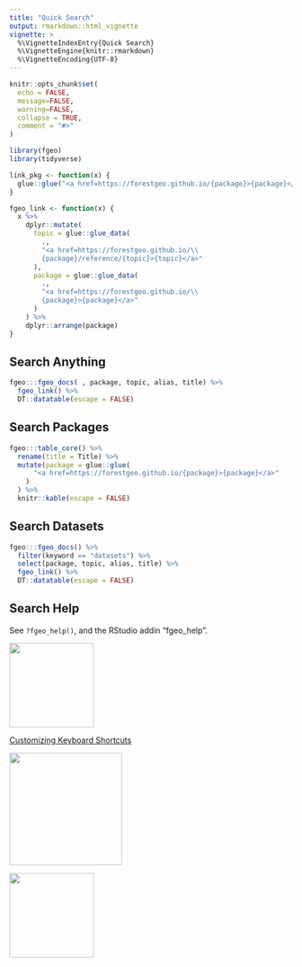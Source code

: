 ```yaml
---
title: "Quick Search"
output: rmarkdown::html_vignette
vignette: >
  %\VignetteIndexEntry{Quick Search}
  %\VignetteEngine{knitr::rmarkdown}
  %\VignetteEncoding{UTF-8}
---
```


```r
knitr::opts_chunk$set(
  echo = FALSE,
  message=FALSE, 
  warning=FALSE,
  collapse = TRUE,
  comment = "#>"
)

library(fgeo)
library(tidyverse)
```

```r
link_pkg <- function(x) {
  glue::glue("<a href=https://forestgeo.github.io/{package}>{package}</a>")
}

fgeo_link <- function(x) {
  x %>% 
    dplyr::mutate(
      topic = glue::glue_data(
        ., 
        "<a href=https://forestgeo.github.io/\\
        {package}/reference/{topic}>{topic}</a>"
      ),
      package = glue::glue_data(
        ., 
        "<a href=https://forestgeo.github.io/\\
        {package}>{package}</a>"
      )
    ) %>% 
    dplyr::arrange(package)
}
```

## Search Anything

```r
fgeo:::fgeo_docs( , package, topic, alias, title) %>%
  fgeo_link() %>% 
  DT::datatable(escape = FALSE)
```

## Search Packages

```r
fgeo:::table_core() %>% 
  rename(title = Title) %>% 
  mutate(package = glue::glue(
      "<a href=https://forestgeo.github.io/{package}>{package}</a>"
    )
  ) %>% 
  knitr::kable(escape = FALSE)
```

## Search Datasets

```r
fgeo:::fgeo_docs() %>% 
  filter(keyword == "datasets") %>% 
  select(package, topic, alias, title) %>% 
  fgeo_link() %>% 
  DT::datatable(escape = FALSE)
```

## Search Help

See `?fgeo_help()`, and the RStudio addin "fgeo_help".

<img src="https://i.imgur.com/Y4ZjT7C.png" align="center" height=150 />

[Customizing Keyboard Shortcuts](https://support.rstudio.com/hc/en-us/articles/206382178?version=1.1.453&mode=desktop)

<img src="https://i.imgur.com/Q1vvHvC.png" align="center" height=200 />

<img src="https://i.imgur.com/2poDy9U.png" align="center" height=150 />

